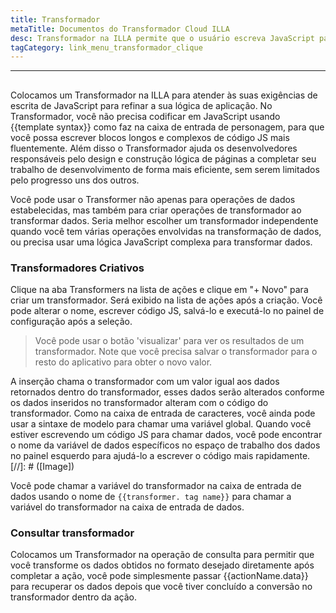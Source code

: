 ```yaml
---
title: Transformador
metaTitle: Documentos do Transformador Cloud ILLA
desc: Transformador na ILLA permite que o usuário escreva JavaScript para refinar a lógica da aplicação
tagCategory: link_menu_transformador_clique
---
```


* * *

## <Heading hidden>Transformador</Heading>

Colocamos um Transformador na ILLA para atender às suas exigências de escrita de JavaScript para refinar a sua lógica de aplicação. No Transformador, você não precisa codificar em JavaScript usando {{template syntax}} como faz na caixa de entrada de personagem, para que você possa escrever blocos longos e complexos de código JS mais fluentemente. Além disso o Transformador ajuda os desenvolvedores responsáveis pelo design e construção lógica de páginas a completar seu trabalho de desenvolvimento de forma mais eficiente, sem serem limitados pelo progresso uns dos outros.

Você pode usar o Transformer não apenas para operações de dados estabelecidas, mas também para criar operações de transformador ao transformar dados. Seria melhor escolher um transformador independente quando você tem várias operações envolvidas na transformação de dados, ou precisa usar uma lógica JavaScript complexa para transformar dados.

### Transformadores Criativos

Clique na aba Transformers na lista de ações e clique em "+ Novo" para criar um transformador. Será exibido na lista de ações após a criação. Você pode alterar o nome, escrever código JS, salvá-lo e executá-lo no painel de configuração após a seleção.

> Você pode usar o botão 'visualizar' para ver os resultados de um transformador. Note que você precisa salvar o transformador para o resto do aplicativo para obter o novo valor.

A inserção chama o transformador com um valor igual aos dados retornados dentro do transformador, esses dados serão alterados conforme os dados inseridos no transformador alteram com o código do transformador. Como na caixa de entrada de caracteres, você ainda pode usar a sintaxe de modelo para chamar uma variável global. Quando você estiver escrevendo um código JS para chamar dados, você pode encontrar o nome da variável de dados específicos no espaço de trabalho dos dados no painel esquerdo para ajudá-lo a escrever o código mais rapidamente.
[//]\: # ([Image])

Você pode chamar a variável do transformador na caixa de entrada de dados usando o nome de `{{transformer. tag name}}` para chamar a variável do transformador na caixa de entrada de dados.

### Consultar transformador

Colocamos um Transformador na operação de consulta para permitir que você transforme os dados obtidos no formato desejado diretamente após completar a ação, você pode simplesmente passar {{actionName.data}} para recuperar os dados depois que você tiver concluído a conversão no transformador dentro da ação.
